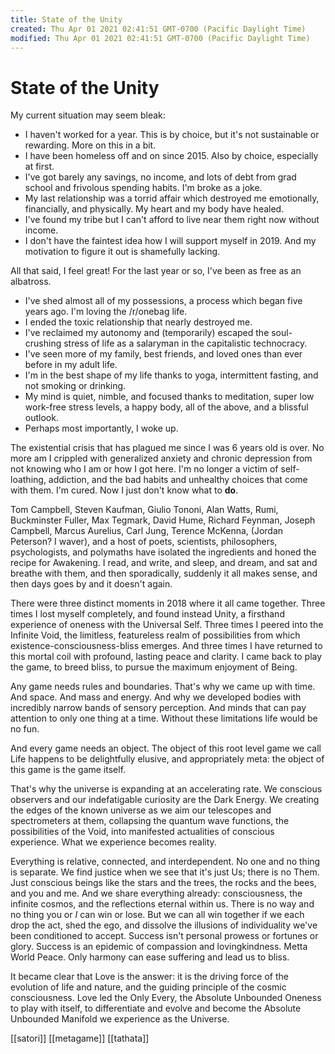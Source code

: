 ```yaml
---
title: State of the Unity
created: Thu Apr 01 2021 02:41:51 GMT-0700 (Pacific Daylight Time)
modified: Thu Apr 01 2021 02:41:51 GMT-0700 (Pacific Daylight Time)
---
```

# State of the Unity

My current situation may seem bleak:
- I haven't worked for a year. This is by choice, but it's not sustainable or rewarding. More on this in a bit.
- I have been homeless off and on since 2015. Also by choice, especially at first.
- I've got barely any savings, no income, and lots of debt from grad school and frivolous spending habits. I'm broke as a joke.
- My last relationship was a torrid affair which destroyed me emotionally, financially, and physically. My heart and my body have healed.
- I've found my tribe but I can't afford to live near them right now without income.
- I don't have the faintest idea how I will support myself in 2019. And my motivation to figure it out is shamefully lacking.

All that said, I feel great! For the last year or so, I've been as free as an albatross.
- I've shed almost all of my possessions, a process which began five years ago. I'm loving the /r/onebag life.
- I ended the toxic relationship that nearly destroyed me.
- I've reclaimed my autonomy and (temporarily) escaped the soul-crushing stress of life as a salaryman in the capitalistic technocracy.
- I've seen more of my family, best friends, and loved ones than ever before in my adult life.
- I'm in the best shape of my life thanks to yoga, intermittent fasting, and not smoking or drinking.
- My mind is quiet, nimble, and focused thanks to meditation, super low work-free stress levels, a happy body, all of the above, and a blissful outlook.
- Perhaps most importantly, I woke up.

The existential crisis that has plagued me since I was 6 years old is over. No more am I crippled with generalized anxiety and chronic depression from not knowing who I am or how I got here. I'm no longer a victim of self-loathing, addiction, and the bad habits and unhealthy choices that come with them. I'm cured. Now I just don't know what to **do**.

Tom Campbell, Steven Kaufman, Giulio Tononi, Alan Watts, Rumi, Buckminster Fuller, Max Tegmark, David Hume, Richard Feynman, Joseph Campbell, Marcus Aurelius, Carl Jung, Terence McKenna, (Jordan Peterson? I waver), and a host of poets, scientists, philosophers, psychologists, and polymaths have isolated the ingredients and honed the recipe for Awakening. I read, and write, and sleep, and dream, and sat and breathe with them, and then sporadically, suddenly it all makes sense, and then days goes by and it doesn't again.

There were three distinct moments in 2018 where it all came together. Three times I lost myself completely, and found instead Unity, a firsthand experience of oneness with the Universal Self. Three times I peered into the Infinite Void, the limitless, featureless realm of possibilities from which existence-consciousness-bliss emerges. And three times I have returned to this mortal coil with profound, lasting peace and clarity. I came back to play the game, to breed bliss, to pursue the maximum enjoyment of Being.

Any game needs rules and boundaries. That's why we came up with time. And space. And mass and energy. And why we developed bodies with incredibly narrow bands of sensory perception. And minds that can pay attention to only one thing at a time. Without these limitations life would be no fun.

And every game needs an object. The object of this root level game we call Life happens to be delightfully elusive, and appropriately meta: the object of this game is the game itself.

That's why the universe is expanding at an accelerating rate. We conscious observers and our indefatigable curiosity are the Dark Energy. We creating the edges of the known universe as we aim our telescopes and spectrometers at them, collapsing the quantum wave functions, the possibilities of the Void, into manifested actualities of conscious experience. What we experience becomes reality.

Everything is relative, connected, and interdependent. No one and no thing is separate. We find justice when we see that it's just Us; there is no Them. Just conscious beings like the stars and the trees, the rocks and the bees, and you and me. And we share everything already: consciousness, the infinite cosmos, and the reflections eternal within us. There is no way and no thing you or *I* can win or lose. But we can all win together if we each drop the act, shed the ego, and dissolve the illusions of individuality we've been conditioned to accept. Success isn't personal prowess or fortunes or glory. Success is an epidemic of compassion and lovingkindness. Metta World Peace. Only harmony can ease suffering and lead us to bliss.

It became clear that Love is the answer: it is the driving force of the evolution of life and nature, and the guiding principle of the cosmic consciousness. Love led the Only Every, the Absolute Unbounded Oneness to play with itself, to differentiate and evolve and become the Absolute Unbounded Manifold we experience as the Universe.

[[satori]] [[metagame]] [[tathata]]